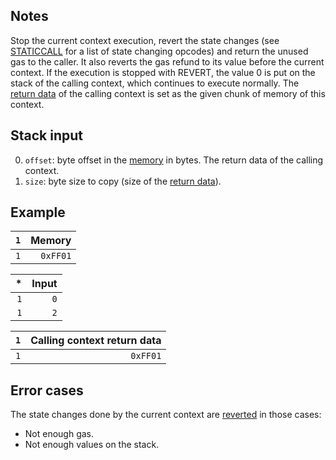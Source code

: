 ## Notes

Stop the current context execution, revert the state changes (see [STATICCALL](/#FA) for a list of state changing opcodes) and return the unused gas to the caller.
It also reverts the gas refund to its value before the current context.
If the execution is stopped with REVERT, the value 0 is put on the stack of the calling context, which continues to execute normally.
The [return data](/about) of the calling context is set as the given chunk of memory of this context.

## Stack input

0. `offset`: byte offset in the [memory](/about) in bytes. The return data of the calling context.
1. `size`: byte size to copy (size of the [return data](/about)).

## Example

| `1` | Memory |
|--:|------:|
| `1` | `0xFF01` |

| * | Input |
|--:|-----:|
| `1` | `0` |
| `1` | `2` |

| `1` | Calling context return data |
|--:|---------------------------:|
| `1` | `0xFF01` |

## Error cases

The state changes done by the current context are [reverted](#FD) in those cases:
- Not enough gas.
- Not enough values on the stack.
